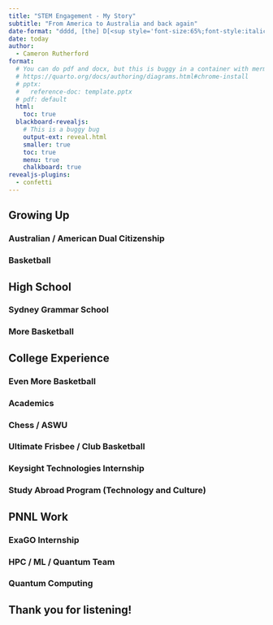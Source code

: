 ```yaml
---
title: "STEM Engagement - My Story"
subtitle: "From America to Australia and back again"
date-format: "dddd, [the] D[<sup style='font-size:65%;font-style:italic;'>th</sup>] [of] MMMM, YYYY"
date: today
author: 
  - Cameron Rutherford
format:
  # You can do pdf and docx, but this is buggy in a container with mermaid
  # https://quarto.org/docs/authoring/diagrams.html#chrome-install
  # pptx:
  #   reference-doc: template.pptx
  # pdf: default
  html:
    toc: true
  blackboard-revealjs: 
    # This is a buggy bug
    output-ext: reveal.html
    smaller: true
    toc: true
    menu: true
    chalkboard: true
revealjs-plugins:
  - confetti
---
```


## Growing Up

### Australian / American Dual Citizenship

### Basketball

## High School

### Sydney Grammar School

### More Basketball

## College Experience

### Even More Basketball

### Academics

### Chess / ASWU

### Ultimate Frisbee / Club Basketball

### Keysight Technologies Internship

### Study Abroad Program (Technology and Culture)

## PNNL Work

### ExaGO Internship

### HPC / ML / Quantum Team

### Quantum Computing


## Thank you for listening!
